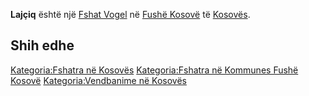 {{Fshat në Kosovës
 | Emri                = Lajçiq
| sqi_N_name = Lajçiq
| sqi_N_FULL_NAME_RO = Lajçiq
| sqi_N_FULL_NAME_ND_RO = Lajciq
| sqi_N_SORT_NAME_RG = LAJCIQ
| sqi_N_FULL_NAME_RG = Lajçiq
| sqi_N_FULL_NAME_ND_RG = Lajciq
| sqi_V_name = Laçiqi
| sqi_V_FULL_NAME_RO = Laçiqi Laç Laçi
| sqi_V_FULL_NAME_ND_RO = Laciqi Lac Laci
| sqi_V_SORT_NAME_RG = LACIQI LAC LACI
| sqi_V_FULL_NAME_RG = Laçiqi Laç Laçi
| sqi_V_FULL_NAME_ND_RG = Laciqi Lac Laci
| srp_N_name = Ljajčić
| srp_N_FULL_NAME_RO = Ljajčić
| srp_N_FULL_NAME_ND_RO = Ljajcic
| srp_N_SORT_NAME_RG = LJAJCIC
| srp_N_FULL_NAME_RG = Ljajčić
| srp_N_FULL_NAME_ND_RG = Ljajcic
| srp_NS_name = Љајчић
| srp_NS_FULL_NAME_RO = Љајчић
| srp_NS_FULL_NAME_ND_RO = Љајчић
| srp_NS_SORT_NAME_RG = ЉАЈЧИЋ
| srp_NS_FULL_NAME_RG = Љајчић
| srp_NS_FULL_NAME_ND_RG = Љајчић
| srp_V_name = Lajčić
| srp_V_FULL_NAME_RO = Lajčić
| srp_V_FULL_NAME_ND_RO = Lajcic
| srp_V_SORT_NAME_RG = LAJCIC
| srp_V_FULL_NAME_RG = Lajčić
| srp_V_FULL_NAME_ND_RG = Lajcic

 | Emri (Rasa dhanore) = 
 | Figura              = 
 | Shteti              = Kosovo
 | Komuna              = Fushë Kosovë
 | Kodi postar         = 
 | Sipërfaqja          = 

 | Popullsia           = 

 | Regj. i popullsisë  = 
 | Dend. e popullsisë  = 
 | Faqja zyrtare       = 
 <!--- Koordinatat ----> 
 | Gjerësia            = 42.6475
 | Gjatësia            = 21.721667
 | Lartësia            = 
}}
'''Lajçiq''' është një [[Fshat Vogel]] në [[Fushë Kosovë]] të [[Kosovës]].

<!-- == Gjeografia == -->
<!-- == Historia == -->
<!-- == Demografia == -->
== Shih edhe ==
{{Komuna Fushë Kosovë}}
{{Kosovo-Administrata-Cung}}

[[Kategoria:Fshatra në Kosovës]]
[[Kategoria:Fshatra në Kommunes Fushë Kosovë]]
[[Kategoria:Vendbanime në Kosovës]]